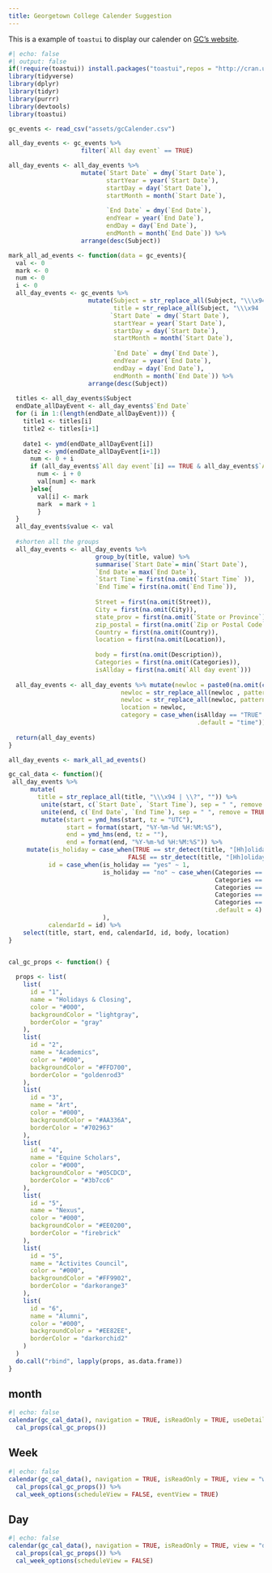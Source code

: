 ```yaml
---
title: Georgetown College Calender Suggestion
---
```

This is a example of `toastui` to 
display our calender on <a href = "https://www.georgetowncollege.edu/events"> GC's website</a>.
```r
#| echo: false
#| output: false
if(!require(toastui)) install.packages("toastui",repos = "http://cran.us.r-project.org")
library(tidyverse)
library(dplyr)
library(tidyr)
library(purrr)
library(devtools)
library(toastui)

gc_events <- read_csv("assets/gcCalender.csv")

all_day_events <- gc_events %>% 
                    filter(`All day event` == TRUE)

all_day_events <- all_day_events %>% 
                    mutate(`Start Date` = dmy(`Start Date`),
                           startYear = year(`Start Date`),
                           startDay = day(`Start Date`),
                           startMonth = month(`Start Date`),
                           
                           `End Date` = dmy(`End Date`),
                           endYear = year(`End Date`),
                           endDay = day(`End Date`),
                           endMonth = month(`End Date`)) %>% 
                    arrange(desc(Subject))

mark_all_ad_events <- function(data = gc_events){
  val <- 0
  mark <- 0
  num <- 0
  i <- 0
  all_day_events <- gc_events %>% 
                      mutate(Subject = str_replace_all(Subject, "\\\x94 | \\?", ""),
                             title = str_replace_all(Subject, "\\\x94 | \\?", ""),
                            `Start Date` = dmy(`Start Date`),
                             startYear = year(`Start Date`),
                             startDay = day(`Start Date`),
                             startMonth = month(`Start Date`),
                             
                             `End Date` = dmy(`End Date`),
                             endYear = year(`End Date`),
                             endDay = day(`End Date`),
                             endMonth = month(`End Date`)) %>% 
                      arrange(desc(Subject))
  
  titles <- all_day_events$Subject
  endDate_allDayEvent <- all_day_events$`End Date`
  for (i in 1:(length(endDate_allDayEvent))) {
    title1 <- titles[i]
    title2 <- titles[i+1]
    
    date1 <- ymd(endDate_allDayEvent[i])
    date2 <- ymd(endDate_allDayEvent[i+1])
      num <- 0 + i
      if (all_day_events$`All day event`[i] == TRUE & all_day_events$`All day event`[i+1] == TRUE & title1 == title2 & all_day_events$startYear[i] == all_day_events$startYear[i+1] & all_day_events$startMonth[i] == all_day_events$startMonth[i+1] & all_day_events$endDay[num]+1 == all_day_events$startDay[num+1] & is.na(all_day_events$startDay[num+1]) != TRUE){
        num <- i + 0
        val[num] <- mark
      }else{
        val[i] <- mark
        mark  = mark + 1
        }
  }
  all_day_events$value <- val
  
  #shorten all the groups
  all_day_events <- all_day_events %>% 
                        group_by(title, value) %>% 
                        summarise(`Start Date`= min(`Start Date`),
                        `End Date`= max(`End Date`),
                        `Start Time`= first(na.omit(`Start Time` )),
                        `End Time`= first(na.omit(`End Time`)),
                        
                        Street = first(na.omit(Street)),
                        City = first(na.omit(City)),
                        state_prov = first(na.omit(`State or Province`)),
                        zip_postal = first(na.omit(`Zip or Postal Code`)),
                        Country = first(na.omit(Country)),
                        location = first(na.omit(Location)),
                        
                        body = first(na.omit(Description)),
                        Categories = first(na.omit(Categories)),
                        isAllday = first(na.omit(`All day event`)))
  
  all_day_events <- all_day_events %>% mutate(newloc = paste0(na.omit(c("<a href=\"", "https://maps.google.com.br/?q=", first(Street), ", ", first(City), ", ", first(state_prov), " ", first(zip_postal), ", ", first(Country), "\" >", first(location), "</a>")), collapse = ""),
                               newloc = str_replace_all(newloc , pattern = "<a href=\"https:\\/\\/maps.google.com.br\\/\\?q=, ,  , \" ><\\/a>", replacement = ""),
                               newloc = str_replace_all(newloc, pattern = ", ,  , ", replacement = paste0(c("Georgetown College, ", first(location)), collapse = "")),
                               location = newloc,
                               category = case_when(isAllday == "TRUE" ~ "allday",
                                                    .default = "time")) 
  
  return(all_day_events)
}

all_day_events <- mark_all_ad_events()

gc_cal_data <- function(){
 all_day_events %>% 
      mutate(
        title = str_replace_all(title, "\\\x94 | \\?", "")) %>% 
         unite(start, c(`Start Date`, `Start Time`), sep = " ", remove = TRUE) %>% 
         unite(end, c(`End Date`, `End Time`), sep = " ", remove = TRUE) %>% 
         mutate(start = ymd_hms(start, tz = "UTC"),
                start = format(start, "%Y-%m-%d %H:%M:%S"),
                end = ymd_hms(end, tz = ""),
                end = format(end, "%Y-%m-%d %H:%M:%S")) %>% 
     mutate(is_holiday = case_when(TRUE == str_detect(title, "[Hh]oliday") ~ "yes",
                                 FALSE == str_detect(title, "[Hh]oliday") ~ "no"),
           id = case_when(is_holiday == "yes" ~ 1,
                          is_holiday == "no" ~ case_when(Categories == "Art" ~ 3,
                                                         Categories == "Academics" ~ 2,
                                                         Categories == "Equine Scholars" ~ 4,
                                                         Categories == "Nexus" ~ 5,
                                                         Categories == "Activities Council" ~ 5,
                                                         .default = 4)
                          ),
           calendarId = id) %>% 
    select(title, start, end, calendarId, id, body, location) 
}


cal_gc_props <- function() {
  
  props <- list(
    list(
      id = "1",
      name = "Holidays & Closing",
      color = "#000",
      backgroundColor = "lightgray",
      borderColor = "gray"
    ),
    list(
      id = "2",
      name = "Academics",
      color = "#000",
      backgroundColor = "#FFD700",
      borderColor = "goldenrod3"
    ),
    list(
      id = "3",
      name = "Art",
      color = "#000",
      backgroundColor = "#AA336A",
      borderColor = "#702963"
    ),
    list(
      id = "4",
      name = "Equine Scholars",
      color = "#000",
      backgroundColor = "#05CDCD",
      borderColor = "#3b7cc6"
    ),
    list(
      id = "5",
      name = "Nexus",
      color = "#000",
      backgroundColor = "#EE0200",
      borderColor = "firebrick"
    ),
    list(
      id = "5",
      name = "Activites Council",
      color = "#000",
      backgroundColor = "#FF9902",
      borderColor = "darkorange3"
    ),
    list(
      id = "6",
      name = "Alumni",
      color = "#000",
      backgroundColor = "#EE82EE",
      borderColor = "darkorchid2"
    )
  )
  do.call("rbind", lapply(props, as.data.frame))
}
```

::: {.panel-tabset}

## month

```r
#| echo: false
calendar(gc_cal_data(), navigation = TRUE, isReadOnly = TRUE, useDetailPopup = TRUE, useCreationPopup = FALSE) %>%
  cal_props(cal_gc_props())
```

## Week

```r
#| echo: false
calendar(gc_cal_data(), navigation = TRUE, isReadOnly = TRUE, view = "week", useDetailPopup = TRUE, useCreationPopup = FALSE) %>% 
  cal_props(cal_gc_props()) %>% 
  cal_week_options(scheduleView = FALSE, eventView = TRUE)
```

## Day
```r
#| echo: false
calendar(gc_cal_data(), navigation = TRUE, isReadOnly = TRUE, view = "day", defaultDate = "2023-10-30") %>% 
  cal_props(cal_gc_props()) %>% 
  cal_week_options(scheduleView = FALSE)
```
:::
